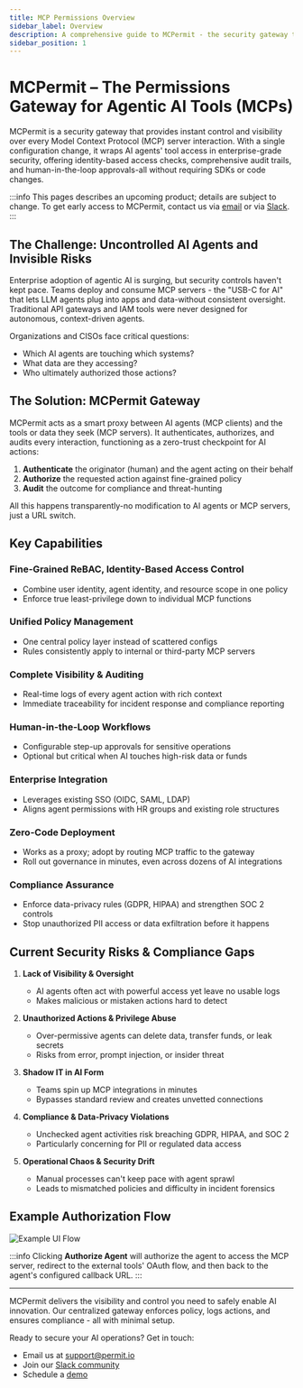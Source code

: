 ```yaml
---
title: MCP Permissions Overview
sidebar_label: Overview
description: A comprehensive guide to MCPermit - the security gateway that provides identity-based access control, audit trails, and human-in-the-loop approvals for AI agent platforms.
sidebar_position: 1
---
```


# MCPermit – The Permissions Gateway for Agentic AI Tools (MCPs)

MCPermit is a security gateway that provides instant control and visibility over every Model Context Protocol (MCP) server interaction. With a single configuration change, it wraps AI agents' tool access in enterprise-grade security, offering identity-based access checks, comprehensive audit trails, and human-in-the-loop approvals-all without requiring SDKs or code changes.

:::info
This pages describes an upcoming product; details are subject to change.
To get early access to MCPermit, contact us via [email](mailto:support@permit.io) or via [Slack](https://io.permit.io/slack).
:::

## The Challenge: Uncontrolled AI Agents and Invisible Risks

Enterprise adoption of agentic AI is surging, but security controls haven't kept pace. Teams deploy and consume MCP servers - the "USB-C for AI" that lets LLM agents plug into apps and data-without consistent oversight. Traditional API gateways and IAM tools were never designed for autonomous, context-driven agents.

Organizations and CISOs face critical questions:
- Which AI agents are touching which systems?
- What data are they accessing?
- Who ultimately authorized those actions?

## The Solution: MCPermit Gateway

MCPermit acts as a smart proxy between AI agents (MCP clients) and the tools or data they seek (MCP servers). It authenticates, authorizes, and audits every interaction, functioning as a zero-trust checkpoint for AI actions:

1. **Authenticate** the originator (human) and the agent acting on their behalf
2. **Authorize** the requested action against fine-grained policy
3. **Audit** the outcome for compliance and threat-hunting

All this happens transparently-no modification to AI agents or MCP servers, just a URL switch.

## Key Capabilities

### Fine-Grained ReBAC, Identity-Based Access Control
- Combine user identity, agent identity, and resource scope in one policy
- Enforce true least-privilege down to individual MCP functions

### Unified Policy Management
- One central policy layer instead of scattered configs
- Rules consistently apply to internal or third-party MCP servers

### Complete Visibility & Auditing
- Real-time logs of every agent action with rich context
- Immediate traceability for incident response and compliance reporting

### Human-in-the-Loop Workflows
- Configurable step-up approvals for sensitive operations
- Optional but critical when AI touches high-risk data or funds

### Enterprise Integration
- Leverages existing SSO (OIDC, SAML, LDAP)
- Aligns agent permissions with HR groups and existing role structures

### Zero-Code Deployment
- Works as a proxy; adopt by routing MCP traffic to the gateway
- Roll out governance in minutes, even across dozens of AI integrations

### Compliance Assurance
- Enforce data-privacy rules (GDPR, HIPAA) and strengthen SOC 2 controls
- Stop unauthorized PII access or data exfiltration before it happens

## Current Security Risks & Compliance Gaps

1. **Lack of Visibility & Oversight**
   - AI agents often act with powerful access yet leave no usable logs
   - Makes malicious or mistaken actions hard to detect

2. **Unauthorized Actions & Privilege Abuse**
   - Over-permissive agents can delete data, transfer funds, or leak secrets
   - Risks from error, prompt injection, or insider threat

3. **Shadow IT in AI Form**
   - Teams spin up MCP integrations in minutes
   - Bypasses standard review and creates unvetted connections

4. **Compliance & Data-Privacy Violations**
   - Unchecked agent activities risk breaching GDPR, HIPAA, and SOC 2
   - Particularly concerning for PII or regulated data access

5. **Operational Chaos & Security Drift**
   - Manual processes can't keep pace with agent sprawl
   - Leads to mismatched policies and difficulty in incident forensics

## Example Authorization Flow

![Example UI Flow](/img/mcpermit/authorize_agent_screen.png)

:::info
Clicking **Authorize Agent** will authorize the agent to access the MCP server, redirect to the external tools' OAuth flow, and then back to the agent's configured callback URL.
:::

---

MCPermit delivers the visibility and control you need to safely enable AI innovation. Our centralized gateway enforces policy, logs actions, and ensures compliance - all with minimal setup.

Ready to secure your AI operations? Get in touch:
- Email us at [support@permit.io](mailto:support@permit.io)
- Join our [Slack community](https://io.permit.io/slack)
- Schedule a [demo](https://calendly.com/permit-io/demo)